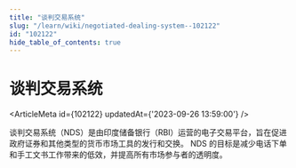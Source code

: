 ```yaml
---
title: "谈判交易系统"
slug: "/learn/wiki/negotiated-dealing-system--102122"
id: "102122"
hide_table_of_contents: true
---
```



# 谈判交易系统

<ArticleMeta id={102122} updatedAt={'2023-09-26 13:59:00'} />
<div className='border-solid border-b border-t-0 my-4 border-[var(--ifm-color-gray-300)]' />

谈判交易系统（NDS）是由印度储备银行（RBI）运营的电子交易平台，旨在促进政府证券和其他类型的货币市场工具的发行和交换。 NDS 的目标是减少电话下单和手工文书工作带来的低效，并提高所有市场参与者的透明度。
